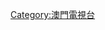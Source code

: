 {{Catnav|頁面分類|總類|各種主題的頁面分類|按國家分類|各國電視台|中国电视台|中国各省电视台|澳門電視台}}
{{Catnav|頁面分類|社会|文化|各國文化|各國電視|中国电视|中国各省电视|澳門電視|澳門電視台}}
{{Catnav|頁面分類|社会|媒体|电视台|各國電視台|中国电视台|中国各省电视台|澳門電視台}}
{{Catnav|頁面分類|休閒|娱乐|电视|各國電視|中国电视台|中国各省电视台|澳門電視|澳門電視台}}

[[Category:澳門電視台|Category:澳門電視台]]